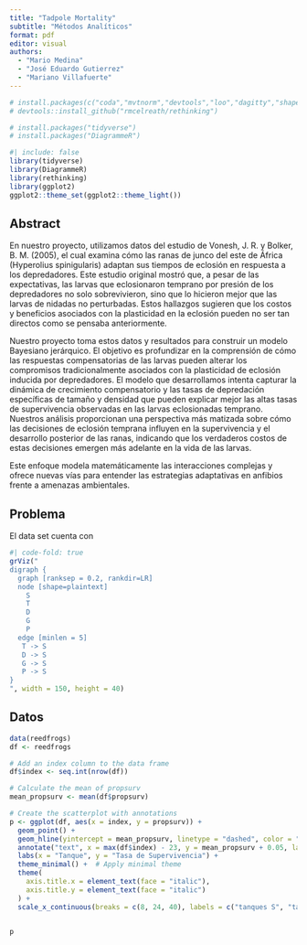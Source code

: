 ```yaml
---
title: "Tadpole Mortality"
subtitle: "Métodos Analíticos"
format: pdf
editor: visual
authors:
  - "Mario Medina"
  - "José Eduardo Gutierrez"
  - "Mariano Villafuerte"
---
```


```r
# install.packages(c("coda","mvtnorm","devtools","loo","dagitty","shape"))
# devtools::install_github("rmcelreath/rethinking")

# install.packages("tidyverse")
# install.packages("DiagrammeR")
```

```r
#| include: false
library(tidyverse)
library(DiagrammeR)
library(rethinking)
library(ggplot2)
ggplot2::theme_set(ggplot2::theme_light())
```

## Abstract

En nuestro proyecto, utilizamos datos del estudio de Vonesh, J. R. y Bolker, B. M. (2005), el cual examina cómo las ranas de junco del este de África (Hyperolius spinigularis) adaptan sus tiempos de eclosión en respuesta a los depredadores. Este estudio original mostró que, a pesar de las expectativas, las larvas que eclosionaron temprano por presión de los depredadores no solo sobrevivieron, sino que lo hicieron mejor que las larvas de nidadas no perturbadas. Estos hallazgos sugieren que los costos y beneficios asociados con la plasticidad en la eclosión pueden no ser tan directos como se pensaba anteriormente.

Nuestro proyecto toma estos datos y resultados para construir un modelo Bayesiano jerárquico. El objetivo es profundizar en la comprensión de cómo las respuestas compensatorias de las larvas pueden alterar los compromisos tradicionalmente asociados con la plasticidad de eclosión inducida por depredadores. El modelo que desarrollamos intenta capturar la dinámica de crecimiento compensatorio y las tasas de depredación específicas de tamaño y densidad que pueden explicar mejor las altas tasas de supervivencia observadas en las larvas eclosionadas temprano. Nuestros análisis proporcionan una perspectiva más matizada sobre cómo las decisiones de eclosión temprana influyen en la supervivencia y el desarrollo posterior de las ranas, indicando que los verdaderos costos de estas decisiones emergen más adelante en la vida de las larvas.

Este enfoque modela matemáticamente las interacciones complejas y ofrece nuevas vías para entender las estrategias adaptativas en anfibios frente a amenazas ambientales.

## Problema

El data set cuenta con

```r
#| code-fold: true
grViz("
digraph {
  graph [ranksep = 0.2, rankdir=LR]
  node [shape=plaintext]
    S
    T
    D
    G
    P
  edge [minlen = 5]
   T -> S
   D -> S
   G -> S
   P -> S
}
", width = 150, height = 40)
```

## Datos

```r
data(reedfrogs)
df <- reedfrogs

# Add an index column to the data frame
df$index <- seq.int(nrow(df))

# Calculate the mean of propsurv
mean_propsurv <- mean(df$propsurv)


```

```r
# Create the scatterplot with annotations
p <- ggplot(df, aes(x = index, y = propsurv)) +
  geom_point() +
  geom_hline(yintercept = mean_propsurv, linetype = "dashed", color = "brown") +
  annotate("text", x = max(df$index) - 23, y = mean_propsurv + 0.05, label = "Promedio de supervivencia en tanques", color = "brown", fontface = "italic", hjust = 0) +  
  labs(x = "Tanque", y = "Tasa de Supervivencia") + 
  theme_minimal() +  # Apply minimal theme
  theme(
    axis.title.x = element_text(face = "italic"),
    axis.title.y = element_text(face = "italic")
  ) +
  scale_x_continuous(breaks = c(8, 24, 40), labels = c("tanques S", "tanques M", "tanques L")) 


p
```
